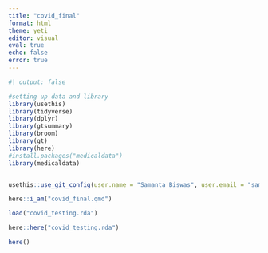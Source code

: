 ```yaml
---
title: "covid_final"
format: html
theme: yeti
editor: visual
eval: true
echo: false
error: true
---
```



```r
#| output: false

#setting up data and library
library(usethis)
library(tidyverse)
library(dplyr)
library(gtsummary)
library(broom)
library(gt)
library(here)
#install.packages("medicaldata")
library(medicaldata)


usethis::use_git_config(user.name = "Samanta Biswas", user.email = "samantabiswas88@gmail.com")

here::i_am("covid_final.qmd")

load("covid_testing.rda")

here::here("covid_testing.rda")

here()

```

```r

```

```r

```
